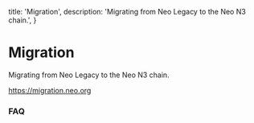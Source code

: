   title: 'Migration',
  description: 'Migrating from Neo Legacy to the Neo N3 chain.',
}

# Migration

Migrating from Neo Legacy to the Neo N3 chain.

https://migration.neo.org

### FAQ
